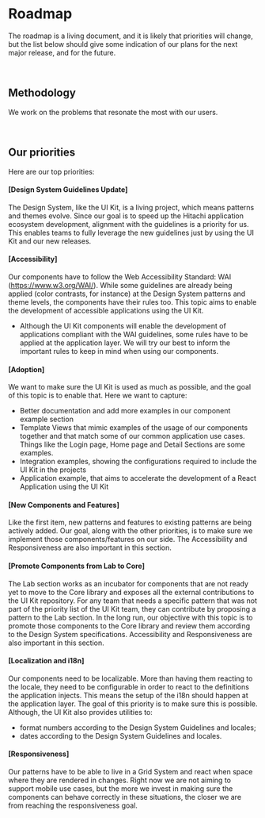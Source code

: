 
<Meta title="Community/Roadmap" />

# Roadmap

The roadmap is a living document, and it is likely that priorities will change, but the list below should give some indication of our plans for the next major release, and for the future.

<br />

## Methodology

We work on the problems that resonate the most with our users.

<br />

## Our priorities

Here are our top priorities:

#### [Design System Guidelines Update]

The Design System, like the UI Kit, is a living project, which means patterns and themes evolve. Since our goal is to speed up the Hitachi application ecosystem development, alignment with the guidelines is a priority for us. This enables teams to fully leverage the new guidelines just by using the UI Kit and our new releases.

#### [Accessibility]

Our components have to follow the Web Accessibility Standard: WAI (https://www.w3.org/WAI/). While some guidelines are already being applied (color contrasts, for instance) at the Design System patterns and theme levels, the components have their rules too. This topic aims to enable the development of accessible applications using the UI Kit.

- Although the UI Kit components will enable the development of applications compliant with the WAI guidelines, some rules have to be applied at the application layer. We will try our best to inform the important rules to keep in mind when using our components.

#### [Adoption]

We want to make sure the UI Kit is used as much as possible, and the goal of this topic is to enable that. Here we want to capture:

- Better documentation and add more examples in our component example section
- Template Views that mimic examples of the usage of our components together and that match some of our common application use cases. Things like the Login page, Home page and Detail Sections are some examples.
- Integration examples, showing the configurations required to include the UI Kit in the projects
- Application example, that aims to accelerate the development of a React Application using the UI Kit

#### [New Components and Features]

Like the first item, new patterns and features to existing patterns are being actively added. Our goal, along with the other priorities, is to make sure we implement those components/features on our side. The Accessibility and Responsiveness are also important in this section.

#### [Promote Components from Lab to Core]

The Lab section works as an incubator for components that are not ready yet to move to the Core library and exposes all the external contributions to the UI Kit repository. For any team that needs a specific pattern that was not part of the priority list of the UI Kit team, they can contribute by proposing a pattern to the Lab section. In the long run, our objective with this topic is to promote those components to the Core library and review them according to the Design System specifications. Accessibility and Responsiveness are also important in this section.

#### [Localization and i18n]

Our components need to be localizable. More than having them reacting to the locale, they need to be configurable in order to react to the definitions the application injects. This means the setup of the i18n should happen at the application layer. The goal of this priority is to make sure this is possible. Although, the UI Kit also provides utilities to:

- format numbers according to the Design System Guidelines and locales;
- dates according to the Design System Guidelines and locales.

#### [Responsiveness]

Our patterns have to be able to live in a Grid System and react when space where they are rendered in changes. Right now we are not aiming to support mobile use cases, but the more we invest in making sure the components can behave correctly in these situations, the closer we are from reaching the responsiveness goal.
